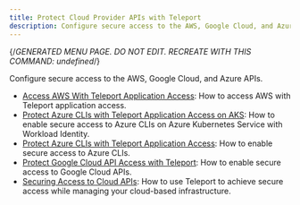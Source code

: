 ```yaml
---
title: Protect Cloud Provider APIs with Teleport
description: Configure secure access to the AWS, Google Cloud, and Azure APIs.
---
```


{/*GENERATED MENU PAGE. DO NOT EDIT. RECREATE WITH THIS COMMAND:
undefined*/}

Configure secure access to the AWS, Google Cloud, and Azure APIs.

- [Access AWS With Teleport Application Access](cloud-apis/aws-console.mdx): How to access AWS with Teleport application access.
- [Protect Azure CLIs with Teleport Application Access on AKS](cloud-apis/azure-aks-workload-id.mdx): How to enable secure access to Azure CLIs on Azure Kubernetes Service with Workload Identity.
- [Protect Azure CLIs with Teleport Application Access](cloud-apis/azure.mdx): How to enable secure access to Azure CLIs.
- [Protect Google Cloud API Access with Teleport](cloud-apis/google-cloud.mdx): How to enable secure access to Google Cloud APIs.
- [Securing Access to Cloud APIs](cloud-apis/overview.mdx): How to use Teleport to achieve secure access while managing your cloud-based infrastructure.
